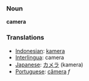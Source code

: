 === Noun ===
'''camera'''

=== Translations ===
*[[Indonesian]]: [[kamera]]
*[[Interlingua]]: camera
*[[Japanese]]: [[カメラ]] (kamera)
*[[Portuguese]]: [[câmera]] ''f''